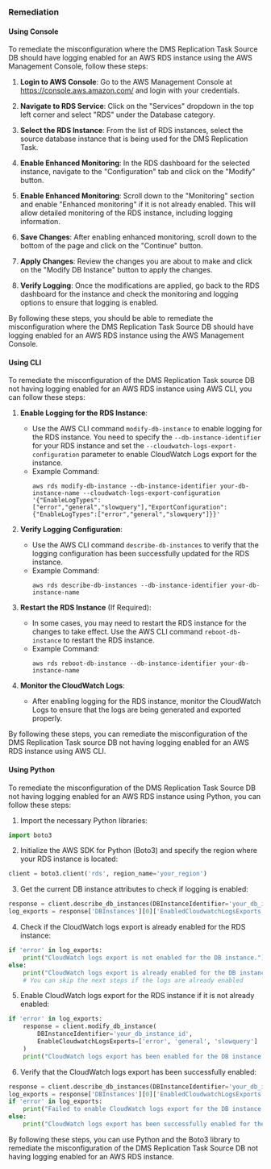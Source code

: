 ### Remediation

#### Using Console

To remediate the misconfiguration where the DMS Replication Task Source DB should have logging enabled for an AWS RDS instance using the AWS Management Console, follow these steps:

1. **Login to AWS Console**: Go to the AWS Management Console at https://console.aws.amazon.com/ and login with your credentials.

2. **Navigate to RDS Service**: Click on the "Services" dropdown in the top left corner and select "RDS" under the Database category.

3. **Select the RDS Instance**: From the list of RDS instances, select the source database instance that is being used for the DMS Replication Task.

4. **Enable Enhanced Monitoring**: In the RDS dashboard for the selected instance, navigate to the "Configuration" tab and click on the "Modify" button.

5. **Enable Enhanced Monitoring**: Scroll down to the "Monitoring" section and enable "Enhanced monitoring" if it is not already enabled. This will allow detailed monitoring of the RDS instance, including logging information.

6. **Save Changes**: After enabling enhanced monitoring, scroll down to the bottom of the page and click on the "Continue" button.

7. **Apply Changes**: Review the changes you are about to make and click on the "Modify DB Instance" button to apply the changes.

8. **Verify Logging**: Once the modifications are applied, go back to the RDS dashboard for the instance and check the monitoring and logging options to ensure that logging is enabled.

By following these steps, you should be able to remediate the misconfiguration where the DMS Replication Task Source DB should have logging enabled for an AWS RDS instance using the AWS Management Console.

#### Using CLI

To remediate the misconfiguration of the DMS Replication Task source DB not having logging enabled for an AWS RDS instance using AWS CLI, you can follow these steps:

1. **Enable Logging for the RDS Instance**:
   - Use the AWS CLI command `modify-db-instance` to enable logging for the RDS instance. You need to specify the `--db-instance-identifier` for your RDS instance and set the `--cloudwatch-logs-export-configuration` parameter to enable CloudWatch Logs export for the instance.
   - Example Command:
     ```
     aws rds modify-db-instance --db-instance-identifier your-db-instance-name --cloudwatch-logs-export-configuration '{"EnableLogTypes":["error","general","slowquery"],"ExportConfiguration":{"EnableLogTypes":["error","general","slowquery"]}}'
     ```

2. **Verify Logging Configuration**:
   - Use the AWS CLI command `describe-db-instances` to verify that the logging configuration has been successfully updated for the RDS instance.
   - Example Command:
     ```
     aws rds describe-db-instances --db-instance-identifier your-db-instance-name
     ```

3. **Restart the RDS Instance** (If Required):
   - In some cases, you may need to restart the RDS instance for the changes to take effect. Use the AWS CLI command `reboot-db-instance` to restart the RDS instance.
   - Example Command:
     ```
     aws rds reboot-db-instance --db-instance-identifier your-db-instance-name
     ```

4. **Monitor the CloudWatch Logs**:
   - After enabling logging for the RDS instance, monitor the CloudWatch Logs to ensure that the logs are being generated and exported properly.

By following these steps, you can remediate the misconfiguration of the DMS Replication Task source DB not having logging enabled for an AWS RDS instance using AWS CLI.

#### Using Python

To remediate the misconfiguration of the DMS Replication Task Source DB not having logging enabled for an AWS RDS instance using Python, you can follow these steps:

1. Import the necessary Python libraries:
```python
import boto3
```

2. Initialize the AWS SDK for Python (Boto3) and specify the region where your RDS instance is located:
```python
client = boto3.client('rds', region_name='your_region')
```

3. Get the current DB instance attributes to check if logging is enabled:
```python
response = client.describe_db_instances(DBInstanceIdentifier='your_db_instance_id')
log_exports = response['DBInstances'][0]['EnabledCloudwatchLogsExports']
```

4. Check if the CloudWatch logs export is already enabled for the RDS instance:
```python
if 'error' in log_exports:
    print("CloudWatch logs export is not enabled for the DB instance.")
else:
    print("CloudWatch logs export is already enabled for the DB instance.")
    # You can skip the next steps if the logs are already enabled
```

5. Enable CloudWatch logs export for the RDS instance if it is not already enabled:
```python
if 'error' in log_exports:
    response = client.modify_db_instance(
        DBInstanceIdentifier='your_db_instance_id',
        EnableCloudwatchLogsExports=['error', 'general', 'slowquery']
    )
    print("CloudWatch logs export has been enabled for the DB instance.")
```

6. Verify that the CloudWatch logs export has been successfully enabled:
```python
response = client.describe_db_instances(DBInstanceIdentifier='your_db_instance_id')
log_exports = response['DBInstances'][0]['EnabledCloudwatchLogsExports']
if 'error' in log_exports:
    print("Failed to enable CloudWatch logs export for the DB instance.")
else:
    print("CloudWatch logs export has been successfully enabled for the DB instance.")
```

By following these steps, you can use Python and the Boto3 library to remediate the misconfiguration of the DMS Replication Task Source DB not having logging enabled for an AWS RDS instance.

